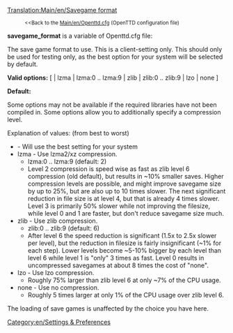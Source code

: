 [[Translation:Main/en/Savegame format]]
:<small><<Back to the [[Main/en/Openttd.cfg]] (OpenTTD configuration file)</small>


'''savegame_format''' is a variable of Openttd.cfg file:

The save game format to use. This is a client-setting only. This should only be used for testing only, as the best option for your system will be selected by default.

'''Valid options:''' [ <empty> | lzma | lzma:0 .. lzma:9 | zlib | zlib:0 .. zlib:9 | lzo | none ]

'''Default:''' <empty>

Some options may not be available if the required libraries have not been compiled in. Some options allow you to additionally specify a compression level.

Explanation of values: (from best to worst)
* <empty> - Will use the best setting for your system
* lzma - Use lzma2/xz compression.
** lzma:0 .. lzma:9 (default: 2)
** Level 2 compression is speed wise as fast as zlib level 6 compression (old default), but results in ~10% smaller saves. Higher compression levels are possible, and might improve savegame size by up to 25%, but are also up to 10 times slower. The next significant reduction in file size is at level 4, but that is already 4 times slower. Level 3 is primarily 50% slower while not improving the filesize, while level 0 and 1 are faster, but don't reduce savegame size much.
* zlib - Use zlib compression.
** zlib:0 .. zlib:9 (default: 6)
** After level 6 the speed reduction is significant (1.5x to 2.5x slower per level), but the reduction in filesize is fairly insignificant (~1% for each step). Lower levels become ~5-10% bigger by each level than level 6 while level 1 is "only" 3 times as fast. Level 0 results in uncompressed savegames at about 8 times the cost of "none".
* lzo - Use lzo compression.
** Roughly 75% larger than zlib level 6 at only ~7% of the CPU usage.
* none - Use no compression.
** Roughly 5 times larger at only 1% of the CPU usage over zlib level 6.

The loading of save games is unaffected by the choice you have here.
 
[[Category:en/Settings & Preferences]]